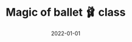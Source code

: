 ---
cover: "./ballet.PNG"
date: "2022-01-01"
title: "Magic of ballet 🩰 class"
defer: false
slug: "/ballet"
areas:
  -  .

---